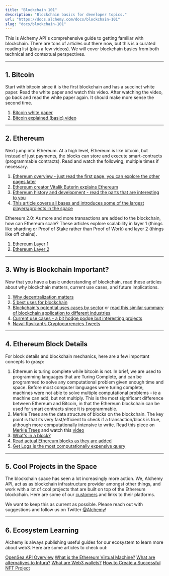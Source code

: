 ```yaml
---
title: "Blockchain 101"
description: "Blockchain basics for developer topics."
url: "https://docs.alchemy.com/docs/blockchain-101"
slug: "docs/blockchain-101"
---
```


This is Alchemy API's comprehensive guide to getting familiar with blockchain. There are tons of articles out there now, but this is a curated reading list (plus a few videos). We will cover blockchain basics from both technical and contextual perspectives.

***

## 1. Bitcoin

Start with bitcoin since it is the first blockchain and has a succinct white paper. Read the white paper and watch this video. After watching the video, go back and read the white paper again. It should make more sense the second time.

1. [Bitcoin white paper](https://bitcoin.org/bitcoin.pdf)
2. [Bitcoin explained (basic) video](https://www.youtube.com/watch?v=bBC-nXj3Ng4)

***

## 2. Ethereum

Next jump into Ethereum. At a high level, Ethereum is like bitcoin, but instead of just payments, the blocks can store and execute smart-contracts (programmable contracts). Read and watch the following, multiple times if necessary.

1. [Ethereum overview - just read the first page, you can explore the other pages later](http://ethdocs.org/en/latest/introduction/what-is-ethereum.html)
2. [Ethereum creator Vitalik Buterin explains Ethereum](https://www.youtube.com/watch?v=66SaEDzlmP4l)
3. [Ethereum history and development - read the parts that are interesting to you](https://blockgeeks.com/guides/ethereum/)
4. [This article covers all bases and introduces some of the largest players/projects in the space](https://medium.com/@mattcondon/getting-up-to-speed-on-ethereum-63ed28821bbe)

Ethereum 2.0: As more and more transactions are added to the blockchain, how can Ethereum scale? These articles explore scalability in layer 1 (things like sharding or Proof of Stake rather than Proof of Work) and layer 2 (things like off chains).

1. [Ethereum Layer 1](https://docs.ethhub.io/ethereum-roadmap/ethereum-2.0/eth-2.0-phases/)
2. [Ethereum Layer 2](https://medium.com/l4-media/making-sense-of-ethereums-layer-2-scaling-solutions-state-channels-plasma-and-truebit-22cb40dcc2f4)

***

## 3. Why is Blockchain Important?

Now that you have a basic understanding of blockchain, read these articles about why blockchain matters, current use cases, and future implications.

1. [Why decentralization matters](https://medium.com/s/story/why-decentralization-matters-5e3f79f7638e)
2. [5 best uses for blockchain](https://medium.com/bitfwd/top-5-most-compelling-use-cases-for-blockchain-technology-d198e500e3d3)
3. [Blockchain's potential uses cases by sector](https://www.cbinsights.com/research/industries-disrupted-blockchain/) or [read this similar summary of blockchain application to different industries](https://lisk.io/academy/blockchain-basics/use-cases)
4. [Current use cases - a bit hodge podge but interesting projects](https://hackernoon.com/20-blockchain-use-cases-for-2018-you-should-know-f7d2919c191d)
5. [Naval Ravikant’s Cryptocurrencies Tweets](https://medium.com/the-naked-founder/naval-ravikants-36-tweets-on-cryptocurrencies-f9b2b64106c1)

***

## 4. Ethereum Block Details

For block details and blockchain mechanics, here are a few important concepts to grasp:

1. Ethereum is turing complete while bitcoin is not. In brief, we are used to programming languages that are Turing Complete, and can be programmed to solve any computational problem given enough time and space. Before most computer languages were turing complete, machines were not able to solve multiple computational problems - ie a machine can add, but not multiply. This is the most significant difference between Ethereum and Bitcoin, in that the Ethereum blockchain can be used for smart contracts since it is programmable.
2. Merkle Trees are the data structure of blocks on the blockchain. The key point is that its very fast/efficient to check if a transaction/block is true, although more computationally intensive to write. Read this piece on [Merkle Trees](https://hackernoon.com/merkle-tree-introduction-4c44250e2da7) and watch this [video](https://www.youtube.com/watch?v=WF5dNyFOqEc)
3. [What's in a block?](https://pegasys.tech/ethereum-explained-merkle-trees-world-state-transactions-and-more/)
4. [Read actual Ethereum blocks as they are added](https://etherscan.io)
5. [Get Logs is the most computationally expensive query](https://codeburst.io/deep-dive-into-ethereum-logs-a8d2047c7371)

***

## 5. Cool Projects in the Space

The blockchain space has seen a lot increasingly more action. We, Alchemy API, act as as blockchain infrastructure provider amongst other things, and work with a lot of cool projects that are built on top of the Ethereum blockchain. Here are some of our [customers](https://alchemyapi.io/customers) and links to their platforms.

We want to keep this as current as possible. Please reach out with suggestions and follow us on Twitter [@Alchemy](https://twitter.com/Alchemy)!

***

## 6. Ecosystem Learning

Alchemy is always publishing useful guides for our ecosystem to learn more about web3. Here are some articles to check out:

[OpenSea API Overview](https://www.alchemy.com/opensea-api-overview) [What is the Ethereum Virtual Machine?](https://www.alchemy.com/overviews/what-is-the-ethereum-virtual-machine-evm) [What are alternatives to Infura?](https://www.alchemy.com/infura-alternative) [What are Web3 wallets?](https://www.alchemy.com/web3-wallets-overview) [How to Create a Successful NFT Project](https://www.alchemy.com/overviews/how-to-create-a-successful-nft-project)

